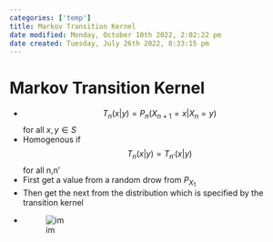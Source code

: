 ```yaml
---
categories: ['temp']
title: Markov Transition Kernel
date modified: Monday, October 10th 2022, 2:02:22 pm
date created: Tuesday, July 26th 2022, 8:33:15 pm
---
```


# Markov Transition Kernel
- $$T_{n}(x|y) = P_{n}(X_{n+1}= x | X_{n}= y)$$ for all $x,y \in S$
- Homogenous if $$T_{n}(x|y) = T_{n'}(x|y)$$ for all n,n'
- First get a value from a random drow from $P_{X_{1}}$
- Then get the next from the distribution which is specified by the transition kernel
- ![im](images/Pasted%20image%2020220324124409.png)



